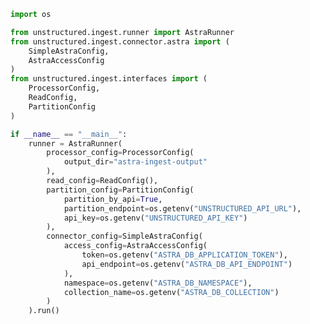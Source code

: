 ```python Python Ingest v1
import os

from unstructured.ingest.runner import AstraRunner
from unstructured.ingest.connector.astra import (
    SimpleAstraConfig,
    AstraAccessConfig
)
from unstructured.ingest.interfaces import (
    ProcessorConfig,
    ReadConfig,
    PartitionConfig
)

if __name__ == "__main__":
    runner = AstraRunner(
        processor_config=ProcessorConfig(
            output_dir="astra-ingest-output"
        ),
        read_config=ReadConfig(),
        partition_config=PartitionConfig(
            partition_by_api=True,
            partition_endpoint=os.getenv("UNSTRUCTURED_API_URL"),
            api_key=os.getenv("UNSTRUCTURED_API_KEY")
        ),
        connector_config=SimpleAstraConfig(
            access_config=AstraAccessConfig(
                token=os.getenv("ASTRA_DB_APPLICATION_TOKEN"),
                api_endpoint=os.getenv("ASTRA_DB_API_ENDPOINT")
            ),
            namespace=os.getenv("ASTRA_DB_NAMESPACE"),
            collection_name=os.getenv("ASTRA_DB_COLLECTION")
        )
    ).run()
```